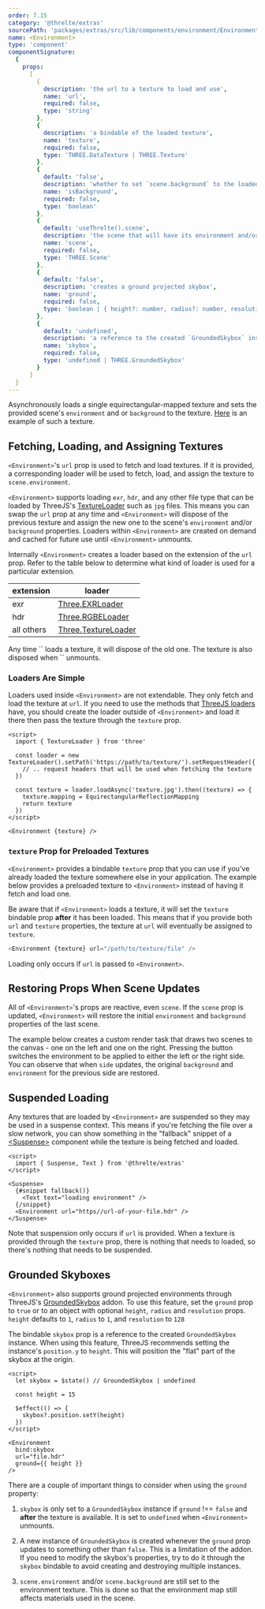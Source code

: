 ```yaml
---
order: 7.15
category: '@threlte/extras'
sourcePath: 'packages/extras/src/lib/components/environment/Environment.svelte'
name: <Environment>
type: 'component'
componentSignature:
  {
    props:
      [
        {
          description: 'the url to a texture to load and use',
          name: 'url',
          required: false,
          type: 'string'
        },
        {
          description: 'a bindable of the loaded texture',
          name: 'texture',
          required: false,
          type: 'THREE.DataTexture | THREE.Texture'
        },
        {
          default: 'false',
          description: 'whether to set `scene.background` to the loaded environment texture',
          name: 'isBackground',
          required: false,
          type: 'boolean'
        },
        {
          default: 'useThrelte().scene',
          description: 'the scene that will have its environment and/or background set',
          name: 'scene',
          required: false,
          type: 'THREE.Scene'
        },
        {
          default: 'false',
          description: 'creates a ground projected skybox',
          name: 'ground',
          required: false,
          type: 'boolean | { height?: number, radius?: number, resolution?: number }'
        },
        {
          default: 'undefined',
          description: 'a reference to the created `GroundedSkybox` instance when using grounded projection',
          name: 'skybox',
          required: false,
          type: 'undefined | THREE.GroundedSkybox'
        }
      ]
  }
---
```


Asynchronously loads a single equirectangular-mapped texture and sets the provided scene's `environment` and or `background` to the texture. [Here](/textures/equirectangular/jpg/equirect_ruined_room.jpg) is an example of such a texture.

<Example path="extras/environment/basic" />

## Fetching, Loading, and Assigning Textures

`<Environment>`'s `url` prop is used to fetch and load textures. If it is provided, a corresponding loader will be used to fetch, load, and assign the texture to `scene.environment`.

`<Environment>` supports loading `exr`, `hdr`, and any other file type that can be loaded by ThreeJS's [TextureLoader](https://threejs.org/docs/#api/en/loaders/TextureLoader) such as `jpg` files. This means you can swap the `url` prop at any time and `<Environment>` will dispose of the previous texture and assign the new one to the scene's `environment` and/or `background` properties. Loaders within `<Environment>` are created on demand and cached for future use until `<Environment>` unmounts.

Internally `<Environment>` creates a loader based on the extension of the `url` prop. Refer to the table below to determine what kind of loader is used for a particular extension.

| extension  | loader                                                                                             |
| ---------- | -------------------------------------------------------------------------------------------------- |
| exr        | [Three.EXRLoader](https://github.com/mrdoob/three.js/blob/dev/examples/jsm/loaders/EXRLoader.js/)  |
| hdr        | [Three.RGBELoader](https://github.com/mrdoob/three.js/blob/dev/examples/jsm/loaders/RGBELoader.js) |
| all others | [Three.TextureLoader](https://threejs.org/docs/#api/en/loaders/TextureLoader)                      |

<Tip type="info">
	Any time `<Environment>` loads a texture, it will dispose of the old one. The texture is also disposed when `<Environment>` unmounts.
</Tip>

### Loaders Are Simple

Loaders used inside `<Environment>` are not extendable. They only fetch and load the texture at `url`. If you need to use the methods that [ThreeJS loaders](https://threejs.org/docs/index.html?q=loader#api/en/loaders/Loader) have, you should create the loader outside of `<Environment>` and load it there then pass the texture through the `texture` prop.

```svelte
<script>
  import { TextureLoader } from 'three'

  const loader = new TextureLoader().setPath('https://path/to/texture/').setRequestHeader({
    // .. request headers that will be used when fetching the texture
  })

  const texture = loader.loadAsync('texture.jpg').then((texture) => {
    texture.mapping = EquirectangularReflectionMapping
    return texture
  })
</script>

<Environment {texture} />
```

### `texture` Prop for Preloaded Textures

`<Environment>` provides a bindable `texture` prop that you can use if you've already loaded the texture somewhere else in your application. The example below provides a preloaded texture to `<Environment>` instead of having it fetch and load one.

<Example path="extras/environment/bring-your-own-texture" />

Be aware that if `<Environment>` loads a texture, it will set the `texture` bindable prop **after** it has been loaded. This means that if you provide both `url` and `texture` properties, the texture at `url` will eventually be assigned to `texture`.

```typescript title="Scene.svelte"
<Environment {texture} url="/path/to/texture/file" />
```

Loading only occurs if `url` is passed to `<Environment>`.

## Restoring Props When Scene Updates

All of `<Environment>`'s props are reactive, even `scene`. If the `scene` prop is updated, `<Environment>` will restore the initial `environment` and `background` properties of the last scene.

The example below creates a custom render task that draws two scenes to the canvas - one on the left and one on the right. Pressing the button switches the environment to be applied to either the left or the right side. You can observe that when `side` updates, the original `background` and `environment` for the previous side are restored.

<Example path="extras/environment/swapping-scenes" />

## Suspended Loading

Any textures that are loaded by `<Environment>` are suspended so they may be used in a suspense context. This means if you're fetching the file over a slow network, you can show something in the "fallback" snippet of a [\<Suspense>]('/docs/reference/extras/suspense') component while the texture is being fetched and loaded.

```svelte title="Scene.svelte"
<script>
  import { Suspense, Text } from '@threlte/extras'
</script>

<Suspense>
  {#snippet fallback()}
    <Text text="loading environment" />
  {/snippet}
  <Environment url="https//url-of-your-file.hdr" />
</Suspense>
```

Note that suspension only occurs if `url` is provided. When a texture is provided through the `texture` prop, there is nothing that needs to loaded, so there's nothing that needs to be suspended.

## Grounded Skyboxes

`<Environment>` also supports ground projected environments through ThreeJS's [GroundedSkybox](https://threejs.org/examples/#webgl_materials_envmaps_groundprojected) addon. To use this feature, set the `ground` prop to `true` or to an object with optional `height`, `radius` and `resolution` props. `height` defaults to `1`, `radius` to `1`, and `resolution` to `128`

<Example path="extras/environment/ground-projection" />

The bindable `skybox` prop is a reference to the created `GroundedSkybox` instance. When using this feature, ThreeJS recommends setting the instance's `position.y` to `height`. This will position the "flat" part of the skybox at the origin.

```svelte title="Scene.svelte"
<script>
  let skybox = $state() // GroundedSkybox | undefined

  const height = 15

  $effect(() => {
    skybox?.position.setY(height)
  })
</script>

<Environment
  bind:skybox
  url="file.hdr"
  ground={{ height }}
/>
```

There are a couple of important things to consider when using the `ground` property:

1. `skybox` is only set to a `GroundedSkybox` instance if `ground` !== `false` and **after** the texture is available. It is set to `undefined` when `<Environment>` unmounts.

2. A new instance of `GroundedSkybox` is created whenever the `ground` prop updates to something other than `false`. This is a limitation of the addon. If you need to modify the skybox's properties, try to do it through the `skybox` bindable to avoid creating and destroying multiple instances.

3. `scene.environment` and/or `scene.background` are still set to the environment texture. This is done so that the environment map still affects materials used in the scene.
